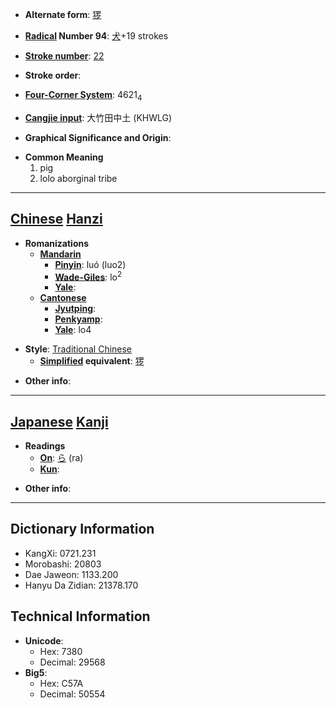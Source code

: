 * '''Alternate form''': [[猡]]

* '''[[Wiktionary:Chinese radical index| Radical]] Number 94''': [[Wiktionary:Chinese radical index 犬|犬]]+19 strokes

* '''[[Wiktionary:Chinese total strokes index|Stroke number]]''': [[Wiktionary:Chinese total strokes index 22|22]]

* '''Stroke order''': 

* '''[[Wiktionary:Chinese four corner index|Four-Corner System]]''': 4621<sub>4</sub>

* '''[[Wiktionary:Chinese Cangjie index|Cangjie input]]''': 大竹田中土 (KHWLG)

* '''Graphical Significance and Origin''': 

* '''Common Meaning'''
*#pig
*# lolo aborginal tribe


----

== [[Chinese]] [[Hanzi]] ==

* '''Romanizations'''
** '''[[Mandarin]]'''
*** '''[[Pinyin]]''': luó (luo2)
*** '''[[Wade-Giles]]''': lo<sup>2</sup>
*** '''[[Yale]]''': 
** '''[[Cantonese]]'''
*** '''[[Jyutping]]''':
*** '''[[Penkyamp]]''': 
*** '''[[Yale]]''': lo4

* '''Style''': [[Traditional Chinese]] 
** '''[[Simplified Chinese|Simplified]] equivalent''': [[猡]]

* '''Other info''': 

----

== [[Japanese]] [[Kanji]] ==

* '''Readings'''
** '''[[On]]''': [[ら]] (ra)
** '''[[Kun]]''': 

* '''Other info''':  

----

== Dictionary Information ==

* KangXi: 0721.231
* Morobashi: 20803
* Dae Jaweon: 1133.200
* Hanyu Da Zidian: 21378.170

== Technical Information ==

* '''Unicode''':
** Hex: 7380
** Decimal: 29568
* '''Big5''':
** Hex: C57A
** Decimal: 50554